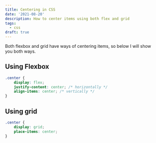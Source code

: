 ```yaml
---
title: Centering in CSS
date: '2021-08-20'
description: How to center items using both flex and grid
tags:
  - css
draft: true
---
```


Both flexbox and grid have ways of centering items, so below I will show you both ways.

## Using Flexbox

```css
.center {
	display: flex;
	justify-content: center; /* horizontally */
	align-items: center; /* vertically */
}
```

## Using grid

```css
.center {
	display: grid;
	place-items: center;
}
```
